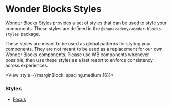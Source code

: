 

<Meta title="Packages / Styles / Overview" />

# Wonder Blocks Styles

Wonder Blocks Styles provides a set of styles that can be used to style your
components. These styles are defined in the `@khanacademy/wonder-blocks-styles`
package.

These styles are meant to be used as global patterns for styling your
components. They are not meant to be used as a replacement for our own Wonder
Blocks components. Please use WB components whenever possible, then use these
styles as a last resort to enforce consistency across experiences.

<View style={{marginBlock: spacing.medium_16}}>
    <Banner
        kind="info"
        text="We highly recommend using existing Wonder Blocks components instead of
        creating your own components. Use these styles to augment existing components
        when necessary."
    />
</View>

### Styles

- <a href="../?path=/docs/packages-styles-focus-styles--docs">Focus</a>
